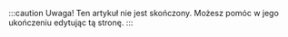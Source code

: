 :::caution Uwaga!
Ten artykuł nie jest skończony. Możesz pomóc w jego ukończeniu edytując tą stronę.
:::